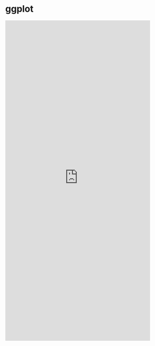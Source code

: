 # ggplot {#ggplot}

<iframe src="https://langcog.shinyapps.io/ggplot/" width="90%" height="1000px" style="border:none;" />
